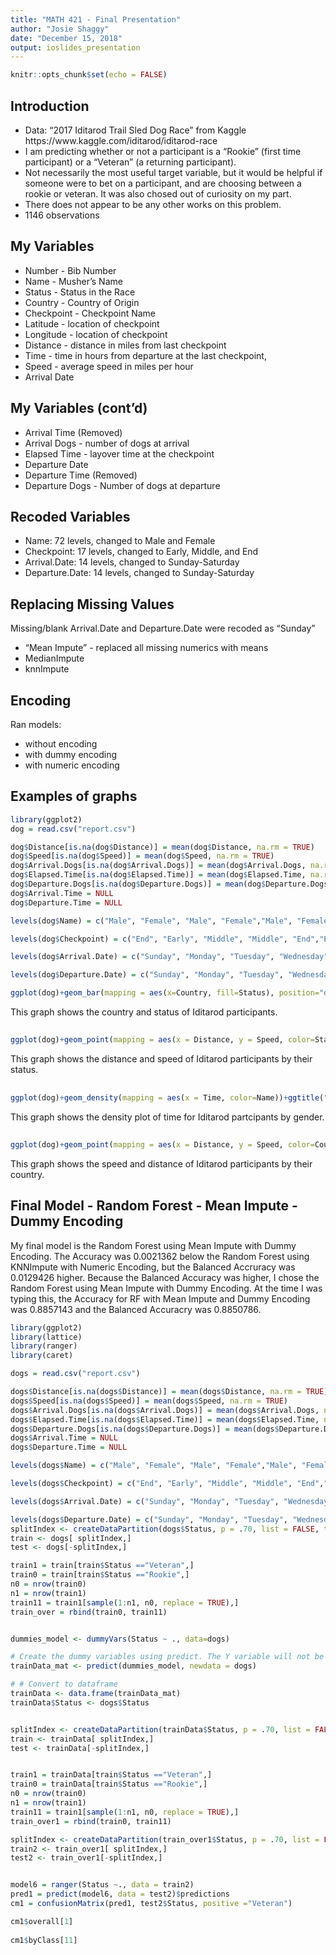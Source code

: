 ---
title: "MATH 421 - Final Presentation"
author: "Josie Shaggy"
date: "December 15, 2018"
output: ioslides_presentation
---

```{r setup, include=FALSE}
knitr::opts_chunk$set(echo = FALSE)
```

## Introduction

- Data: "2017 Iditarod Trail Sled Dog Race" from Kaggle https://www.kaggle.com/iditarod/iditarod-race
- I am predicting whether or not a participant is a "Rookie" (first time participant) or a "Veteran" (a returning participant). 
- Not necessarily the most useful target variable, but it would be helpful if someone were to bet on a participant, and are choosing between a rookie or veteran. It was also chosed out of curiosity on my part.
- There does not appear to be any other works on this problem.
- 1146 observations


## My Variables
- Number - Bib Number
- Name - Musher's Name
-	Status - Status in the Race
-	Country - Country of Origin
-	Checkpoint - Checkpoint Name
-	Latitude - location of checkpoint
-	Longitude - location of checkpoint
-	Distance - distance in miles from last checkpoint
-	Time - time in hours from departure at the last checkpoint,
-	Speed - average speed in miles per hour
-	Arrival Date

## My Variables (cont'd)

-	Arrival Time (Removed)
-	Arrival Dogs - number of dogs at arrival
-	Elapsed Time - layover time at the checkpoint
-	Departure Date
-	Departure Time (Removed)
-	Departure Dogs - Number of dogs at departure

## Recoded Variables

- Name: 72 levels, changed to Male and Female
- Checkpoint: 17 levels, changed to Early, Middle, and End
- Arrival.Date: 14 levels, changed to Sunday-Saturday
- Departure.Date: 14 levels, changed to Sunday-Saturday

## Replacing Missing Values
Missing/blank Arrival.Date and Departure.Date were recoded as "Sunday"

- "Mean Impute" - replaced all missing numerics with means
- MedianImpute
- knnImpute

## Encoding
Ran models:

 - without encoding
 - with dummy encoding
 - with numeric encoding

## Examples of graphs
```{r, echo = FALSE}
library(ggplot2)
dog = read.csv("report.csv")

dog$Distance[is.na(dog$Distance)] = mean(dog$Distance, na.rm = TRUE)
dog$Speed[is.na(dog$Speed)] = mean(dog$Speed, na.rm = TRUE)
dog$Arrival.Dogs[is.na(dog$Arrival.Dogs)] = mean(dog$Arrival.Dogs, na.rm = TRUE)
dog$Elapsed.Time[is.na(dog$Elapsed.Time)] = mean(dog$Elapsed.Time, na.rm = TRUE)
dog$Departure.Dogs[is.na(dog$Departure.Dogs)] = mean(dog$Departure.Dogs, na.rm = TRUE)
dog$Arrival.Time = NULL
dog$Departure.Time = NULL

levels(dog$Name) = c("Male", "Female", "Male", "Female","Male", "Female","Male","Male","Male","Male","Female","Female","Male","Male","Male","Male","Male","Male","Female","Male","Male", "Female", "Male","Male","Male","Male","Female", "Female","Male","Male","Female","Female", "Male","Male","Female","Male","Male","Male","Male","Male","Male","Female","Male","Female","Female","Male","Female","Male","Male","Male","Male","Male","Male","Male","Male","Male","Male","Male","Male","Male","Male","Male","Male","Male","Male","Male","Male","Male","Male","Male","Male","Female")

levels(dog$Checkpoint) = c("End", "Early", "Middle", "Middle", "End","End", "Middle", "Early", "Early","End", "Middle", "Middle","Early","End","Early","Middle","End")

levels(dog$Arrival.Date) = c("Sunday", "Monday", "Tuesday", "Wednesday", "Thursday", "Friday", "Saturday","Sunday", "Monday", "Tuesday", "Wednesday", "Thursday", "Friday", "Saturday")

levels(dog$Departure.Date) = c("Sunday", "Monday", "Tuesday", "Wednesday", "Thursday", "Friday", "Saturday","Sunday", "Monday", "Tuesday", "Wednesday", "Thursday", "Friday", "Saturday")

```

```{r}
ggplot(dog)+geom_bar(mapping = aes(x=Country, fill=Status), position="dodge")+ggtitle("Status by Country")
```


This graph shows the country and status of Iditarod participants.

## 
```{r}
ggplot(dog)+geom_point(mapping = aes(x = Distance, y = Speed, color=Status))+ggtitle("Graph of Speed by Distance and Status")
```

This graph shows the distance and speed of Iditarod participants by their status. 

##
```{r}
ggplot(dog)+geom_density(mapping = aes(x = Time, color=Name))+ggtitle("Graph of Time and Gender")

```

This graph shows the density plot of time for Iditarod partcipants by gender.

##
```{r}
ggplot(dog)+geom_point(mapping = aes(x = Distance, y = Speed, color=Country))+ggtitle("Graph of Speed by Distance and Country")
```

This graph shows the speed and distance of Iditarod participants by their country.

## Final Model - Random Forest - Mean Impute - Dummy Encoding

My final model is the Random Forest using Mean Impute with Dummy Encoding. The Accuracy was 0.0021362 below the Random Forest using KNNImpute with Numeric Encoding, but the Balanced Accruracy was 0.0129426 higher. Because the Balanced Accuracy was higher, I chose the Random Forest using Mean Impute with Dummy Encoding. At the time I was typing this, the Accuracy for RF with Mean Impute and Dummy Encoding was 0.8857143 and the Balanced Accuracry was 0.8850786. 

```{r, echo= FALSE, warning=FALSE}
library(ggplot2)
library(lattice)
library(ranger)
library(caret)

dogs = read.csv("report.csv")

dogs$Distance[is.na(dogs$Distance)] = mean(dogs$Distance, na.rm = TRUE)
dogs$Speed[is.na(dogs$Speed)] = mean(dogs$Speed, na.rm = TRUE)
dogs$Arrival.Dogs[is.na(dogs$Arrival.Dogs)] = mean(dogs$Arrival.Dogs, na.rm = TRUE)
dogs$Elapsed.Time[is.na(dogs$Elapsed.Time)] = mean(dogs$Elapsed.Time, na.rm = TRUE)
dogs$Departure.Dogs[is.na(dogs$Departure.Dogs)] = mean(dogs$Departure.Dogs, na.rm = TRUE)
dogs$Arrival.Time = NULL
dogs$Departure.Time = NULL

levels(dogs$Name) = c("Male", "Female", "Male", "Female","Male", "Female","Male","Male","Male","Male","Female","Female","Male","Male","Male","Male","Male","Male","Female","Male","Male", "Female", "Male","Male","Male","Male","Female", "Female","Male","Male","Female","Female", "Male","Male","Female","Male","Male","Male","Male","Male","Male","Female","Male","Female","Female","Male","Female","Male","Male","Male","Male","Male","Male","Male","Male","Male","Male","Male","Male","Male","Male","Male","Male","Male","Male","Male","Male","Male","Male","Male","Male","Female")

levels(dogs$Checkpoint) = c("End", "Early", "Middle", "Middle", "End","End", "Middle", "Early", "Early","End", "Middle", "Middle","Early","End","Early","Middle","End")

levels(dogs$Arrival.Date) = c("Sunday", "Monday", "Tuesday", "Wednesday", "Thursday", "Friday", "Saturday","Sunday", "Monday", "Tuesday", "Wednesday", "Thursday", "Friday", "Saturday")

levels(dogs$Departure.Date) = c("Sunday", "Monday", "Tuesday", "Wednesday", "Thursday", "Friday", "Saturday","Sunday", "Monday", "Tuesday", "Wednesday", "Thursday", "Friday", "Saturday")
splitIndex <- createDataPartition(dogs$Status, p = .70, list = FALSE, times = 1)
train <- dogs[ splitIndex,]
test <- dogs[-splitIndex,]

train1 = train[train$Status =="Veteran",]
train0 = train[train$Status =="Rookie",]
n0 = nrow(train0)
n1 = nrow(train1)
train11 = train1[sample(1:n1, n0, replace = TRUE),]
train_over = rbind(train0, train11)


dummies_model <- dummyVars(Status ~ ., data=dogs)

# Create the dummy variables using predict. The Y variable will not be present in trainData_mat.
trainData_mat <- predict(dummies_model, newdata = dogs)

# # Convert to dataframe
trainData <- data.frame(trainData_mat)
trainData$Status <- dogs$Status


splitIndex <- createDataPartition(trainData$Status, p = .70, list = FALSE, times = 1)
train <- trainData[ splitIndex,]
test <- trainData[-splitIndex,]


train1 = trainData[train$Status =="Veteran",]
train0 = trainData[train$Status =="Rookie",]
n0 = nrow(train0)
n1 = nrow(train1)
train11 = train1[sample(1:n1, n0, replace = TRUE),]
train_over1 = rbind(train0, train11)

```


```{r}

splitIndex <- createDataPartition(train_over1$Status, p = .70, list = FALSE, times = 1)
train2 <- train_over1[ splitIndex,]
test2 <- train_over1[-splitIndex,]


model6 = ranger(Status ~., data = train2)
pred1 = predict(model6, data = test2)$predictions
cm1 = confusionMatrix(pred1, test2$Status, positive ="Veteran")

cm1$overall[1]
       
cm1$byClass[11]
```
